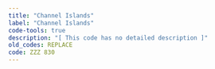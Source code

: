 ```yaml
---
title: "Channel Islands"
label: "Channel Islands"
code-tools: true
description: "[ This code has no detailed description ]"
old_codes: REPLACE
code: ZZZ 830
---
```

